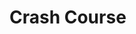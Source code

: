 
# Crash Course

<ResourceGroup title='Multiplayer framework'>
  <Resource
    title='Fish-Net'
    icon={faCode}
    href='/docs/unity/tutorials/fishnet/crash-course'
  />
</ResourceGroup>

